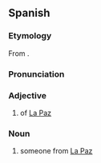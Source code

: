 {{also|páčeno}}
==Spanish==
{{wikipedia|Categoría:Paceños|lang=es}}

===Etymology===
From {{af|es|paz|-eño}}.

===Pronunciation===
{{es-IPA}}

===Adjective===
{{es-adj|f=paceña}}

# {{lb|es|relational}} of [[La Paz]] {{gl|a city in several countries}}

===Noun===
{{es-noun|m|f=paceña}}

# someone from [[La Paz]]

{{C|es|Bolivia|Demonyms}}